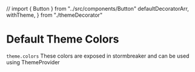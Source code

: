 // import { Button } from "../src/components/Button"
  defaultDecoratorArr,
  withTheme,
} from "./themeDecorator"

<Meta title="Theme/Colors" />

# Default Theme Colors

`theme.colors`
These colors are exposed in stormbreaker and can be used using ThemeProvider

<ThemeColors />
